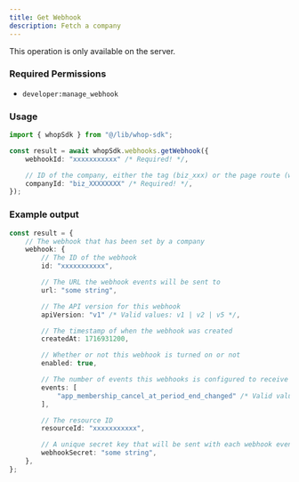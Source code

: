 ```yaml
---
title: Get Webhook
description: Fetch a company
---
```

<Note>This operation is only available on the server.</Note>

### Required Permissions
 - `developer:manage_webhook`

### Usage

```typescript
import { whopSdk } from "@/lib/whop-sdk";

const result = await whopSdk.webhooks.getWebhook({
	webhookId: "xxxxxxxxxxx" /* Required! */,

	// ID of the company, either the tag (biz_xxx) or the page route (whop-dev)
	companyId: "biz_XXXXXXXX" /* Required! */,
});

```

### Example output

```typescript
const result = {
	// The webhook that has been set by a company
	webhook: {
		// The ID of the webhook
		id: "xxxxxxxxxxx",

		// The URL the webhook events will be sent to
		url: "some string",

		// The API version for this webhook
		apiVersion: "v1" /* Valid values: v1 | v2 | v5 */,

		// The timestamp of when the webhook was created
		createdAt: 1716931200,

		// Whether or not this webhook is turned on or not
		enabled: true,

		// The number of events this webhooks is configured to receive
		events: [
			"app_membership_cancel_at_period_end_changed" /* Valid values: app_membership_cancel_at_period_end_changed | app_membership_went_invalid | app_membership_went_valid | app_payment_failed | app_payment_pending | app_payment_succeeded | dispute_alert_created | dispute_created | dispute_updated | invoice_created | invoice_paid | invoice_past_due | invoice_voided | membership_activated | membership_cancel_at_period_end_changed | membership_deactivated | membership_experience_claimed | membership_metadata_updated | membership_went_invalid | membership_went_valid | payment_affiliate_reward_created | payment_failed | payment_pending | payment_succeeded | refund_created | refund_updated | resolution_created | resolution_decided | resolution_updated */,
		],

		// The resource ID
		resourceId: "xxxxxxxxxxx",

		// A unique secret key that will be sent with each webhook event
		webhookSecret: "some string",
	},
};

```
